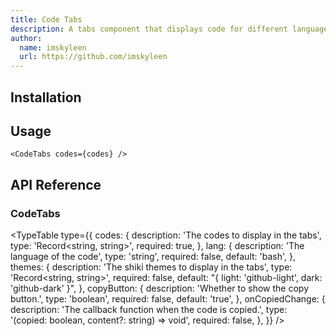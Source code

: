 ```yaml
---
title: Code Tabs
description: A tabs component that displays code for different languages.
author:
  name: imskyleen
  url: https://github.com/imskyleen
---
```


<ComponentPreview name="demo-components-animate-code-tabs" />

## Installation

<ComponentInstallation name="components-animate-code-tabs" />

## Usage

```tsx
<CodeTabs codes={codes} />
```

## API Reference

### CodeTabs

<ExternalLink
  href="https://animate-ui.com/docs/primitives/animate/tabs#tabs"
  text="Animate UI API Reference - Tabs Primitive"
/>

<TypeTable
  type={{
    codes: {
      description: 'The codes to display in the tabs',
      type: 'Record<string, string>',
      required: true,
    },
    lang: {
      description: 'The language of the code',
      type: 'string',
      required: false,
      default: 'bash',
    },
    themes: {
      description: 'The shiki themes to display in the tabs',
      type: 'Record<string, string>',
      required: false,
      default: "{ light: 'github-light', dark: 'github-dark' }",
    },
    copyButton: {
      description: 'Whether to show the copy button.',
      type: 'boolean',
      required: false,
      default: 'true',
    },
    onCopiedChange: {
      description: 'The callback function when the code is copied.',
      type: '(copied: boolean, content?: string) => void',
      required: false,
    },
  }}
/>
